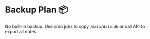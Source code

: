 # Backup Plan 📦
No built-in backup. Use cron jobs to copy `/data/data.db` or call API to export all notes.